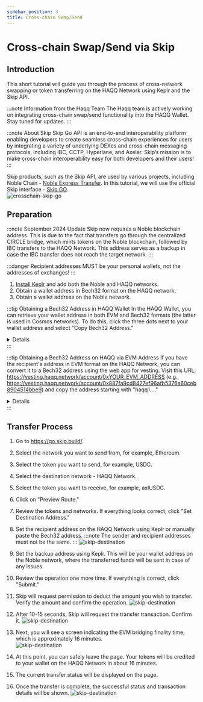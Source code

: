 ```yaml
---
sidebar_position: 3
title: Cross-chain Swap/Send
---
```


# Cross-chain Swap/Send via Skip

## Introduction

This short tutorial will guide you through the process of cross-network swapping or token transferring on the HAQQ Network using Keplr and the Skip API.

:::note Information from the Haqq Team
The Haqq team is actively working on integrating cross-chain swap/send functionality into the HAQQ Wallet. Stay tuned for updates.
:::

:::note About Skip
Skip Go API is an end-to-end interoperability platform enabling developers to create seamless cross-chain experiences for users by integrating a variety of underlying DEXes and cross-chain messaging protocols, including IBC, CCTP, Hyperlane, and Axelar. Skip’s mission is to make cross-chain interoperability easy for both developers and their users!
:::

Skip products, such as the Skip API, are used by various projects, including Noble Chain - [Noble Express Transfer](https://express.noble.xyz/transfer). In this tutorial, we will use the official Skip interface - [Skip GO](https://go.skip.build).  
![crosschain-skip-go](/img/user_guides/crosschain-skip-go.png)

## Preparation

:::note September 2024 Update
Skip now requires a Noble blockchain address. This is due to the fact that transfers go through the centralized CIRCLE bridge, which mints tokens on the Noble blockchain, followed by IBC transfers to the HAQQ Network. This address serves as a backup in case the IBC transfer does not reach the target network.
:::

:::danger
Recipient addresses MUST be your personal wallets, not the addresses of exchanges! 
:::

1. [Install Keplr](/user-guides/connect-your-wallet/Keplr/) and add both the Noble and HAQQ networks.
2. Obtain a wallet address in Bech32 format on the HAQQ network.
3. Obtain a wallet address on the Noble network.

:::tip Obtaining a Bech32 Address in HAQQ Wallet
In the HAQQ Wallet, you can retrieve your wallet address in both EVM and Bech32 formats (the latter is used in Cosmos networks). To do this, click the three dots next to your wallet address and select "Copy Bech32 Address."
<details>
  ![haqqwallet-get-bech32](/img/user_guides/haqqwallet-get-bech32.jpeg)
</details>
:::

:::tip Obtaining a Bech32 Address on HAQQ via EVM Address
If you have the recipient's address in EVM format on the HAQQ Network, you can convert it to a Bech32 address using the web app for vesting. Visit this URL: https://vesting.haqq.network/account/0xYOUR_EVM_ADDRESS (e.g., https://vesting.haqq.network/account/0x887fa9cd8427ef96afb5376a60ceb8904514bbe9) and copy the address starting with "haqq1...."
<details>
  ![vesting-get-bech32](/img/user_guides/vesting-get-bech32.png)
</details>
:::

## Transfer Process

1. Go to https://go.skip.build/.
2. Select the network you want to send from, for example, Ethereum.
3. Select the token you want to send, for example, USDC.
4. Select the destination network - HAQQ Network.
5. Select the token you want to receive, for example, axlUSDC.
6. Click on "Preview Route."
7. Review the tokens and networks. If everything looks correct, click "Set Destination Address."
8. Set the recipient address on the HAQQ Network using Keplr or manually paste the Bech32 address.
:::note The sender and recipient addresses must not be the same.
:::
![skip-destination](/img/user_guides/skip-destination.png)

9. Set the backup address using Keplr. This will be your wallet address on the Noble network, where the transferred funds will be sent in case of any issues.
10. Review the operation one more time. If everything is correct, click "Submit."
11. Skip will request permission to deduct the amount you wish to transfer. Verify the amount and confirm the operation.
![skip-destination](/img/user_guides/skip-approve.png)

12. After 10-15 seconds, Skip will request the transfer transaction. Confirm it.
![skip-destination](/img/user_guides/skip-tx.png)

13. Next, you will see a screen indicating the EVM bridging finality time, which is approximately 16 minutes.  
![skip-destination](/img/user_guides/skip-confirm.png)

14. At this point, you can safely leave the page. Your tokens will be credited to your wallet on the HAQQ Network in about 16 minutes.
15. The current transfer status will be displayed on the page.
16. Once the transfer is complete, the successful status and transaction details will be shown.
![skip-destination](/img/user_guides/skip-final.png)

